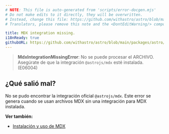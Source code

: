 ```yaml
---
# NOTE: This file is auto-generated from 'scripts/error-docgen.mjs'
# Do not make edits to it directly, they will be overwritten.
# Instead, change this file: https://github.com/withastro/astro/blob/main/packages/astro/src/core/errors/errors-data.ts
# Translators, please remove this note and the <DontEditWarning/> component.

title: MDX integration missing.
i18nReady: true
githubURL: https://github.com/withastro/astro/blob/main/packages/astro/src/core/errors/errors-data.ts
---
```


> **MdxIntegrationMissingError**: No se puede procesar el ARCHIVO. Asegúrate de que la integración `@astrojs/mdx` esté instalada. (E06004)

## ¿Qué salió mal?

No se pudo encontrar la integración oficial `@astrojs/mdx`. Este error se genera cuando se usan archivos MDX sin una integración para MDX instalada.

**Ver también:**

-  [Instalación y uso de MDX](/es/guides/integrations-guide/mdx/)

